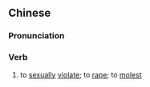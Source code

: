 {{also|奸污}}
==Chinese==
{{zh-forms|s=奸污|t2=奸污|t3=姦汙|t4=奸汙}}

===Pronunciation===
{{zh-pron
|m=jiānwū
|c=gaan1 wu1
|cat=v
}}

===Verb===
{{zh-verb}}

# to [[sexually]] [[violate]]; to [[rape]]; to [[molest]]